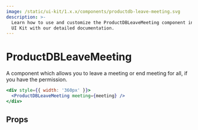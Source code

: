 ```yaml
---
image: /static/ui-kit/1.x.x/components/productdb-leave-meeting.svg
description: >-
  Learn how to use and customize the ProductDBLeaveMeeting component in ProductDB's React
  UI Kit with our detailed documentation.
---
```


# ProductDBLeaveMeeting

A component which allows you to leave a meeting or
end meeting for all, if you have the permission.

```jsx live
<div style={{ width: '360px' }}>
  <ProductDBLeaveMeeting meeting={meeting} />
</div>
```

## Props

<PropsTable of="productdb-leave-meeting" />

<head>
  <title>React UI Kit ProductDBLeaveMeeting</title>
</head>
